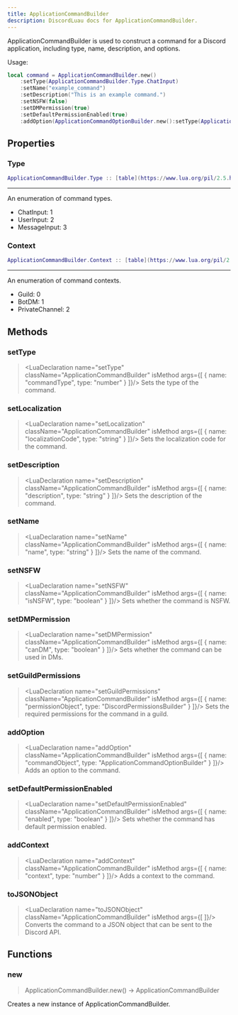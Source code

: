 ```yaml
---
title: ApplicationCommandBuilder
description: DiscordLuau docs for ApplicationCommandBuilder.
---
```

[//]: # (This file was automatically compiled through the Generator luau code under this repository)
[//]: # (if you want to edit the documentation of discord-luau, please write changes)
[//]: # (to the discord-luau repository itself, we extract the comments from discord-luau and translate)
[//]: # (them into markdown files that Nextra can interpret!)

[//]: # (----- DOCUMENT IMPORTS ----- )


[//]: # (----- DOCUMENT DESCRIPTION ----- )

ApplicationCommandBuilder is used to construct a command for a Discord application, including type, name, description, and options.

Usage:
```lua
local command = ApplicationCommandBuilder.new()
	:setType(ApplicationCommandBuilder.Type.ChatInput)
	:setName("example_command")
	:setDescription("This is an example command.")
	:setNSFW(false)
	:setDMPermission(true)
	:setDefaultPermissionEnabled(true)
	:addOption(ApplicationCommandOptionBuilder.new():setType(ApplicationCommandOptionBuilder.Type.String):setName("option1"):setDescription("An option"))
```

[//]: # (----- DOCUMENT PROPERTIES ----- )

## Properties

### Type

 ```lua
 ApplicationCommandBuilder.Type :: [table](https://www.lua.org/pil/2.5.html)
```

---
An enumeration of command types.

- ChatInput: 1
- UserInput: 2
- MessageInput: 3
### Context

 ```lua
 ApplicationCommandBuilder.Context :: [table](https://www.lua.org/pil/2.5.html)
```

---
An enumeration of command contexts.

- Guild: 0
- BotDM: 1
- PrivateChannel: 2

[//]: # (----- DOCUMENT METHODS ----- )

## Methods

### setType

> <LuaDeclaration name="setType" className="ApplicationCommandBuilder" isMethod args={[ { name: "commandType", type: "number" } ]}/>
Sets the type of the command.
### setLocalization

> <LuaDeclaration name="setLocalization" className="ApplicationCommandBuilder" isMethod args={[ { name: "localizationCode", type: "string" } ]}/>
Sets the localization code for the command.
### setDescription

> <LuaDeclaration name="setDescription" className="ApplicationCommandBuilder" isMethod args={[ { name: "description", type: "string" } ]}/>
Sets the description of the command.
### setName

> <LuaDeclaration name="setName" className="ApplicationCommandBuilder" isMethod args={[ { name: "name", type: "string" } ]}/>
Sets the name of the command.
### setNSFW

> <LuaDeclaration name="setNSFW" className="ApplicationCommandBuilder" isMethod args={[ { name: "isNSFW", type: "boolean" } ]}/>
Sets whether the command is NSFW.
### setDMPermission

> <LuaDeclaration name="setDMPermission" className="ApplicationCommandBuilder" isMethod args={[ { name: "canDM", type: "boolean" } ]}/>
Sets whether the command can be used in DMs.
### setGuildPermissions

> <LuaDeclaration name="setGuildPermissions" className="ApplicationCommandBuilder" isMethod args={[ { name: "permissionObject", type: "DiscordPermissionsBuilder" } ]}/>
Sets the required permissions for the command in a guild.
### addOption

> <LuaDeclaration name="addOption" className="ApplicationCommandBuilder" isMethod args={[ { name: "commandObject", type: "ApplicationCommandOptionBuilder" } ]}/>
Adds an option to the command.
### setDefaultPermissionEnabled

> <LuaDeclaration name="setDefaultPermissionEnabled" className="ApplicationCommandBuilder" isMethod args={[ { name: "enabled", type: "boolean" } ]}/>
Sets whether the command has default permission enabled.
### addContext

> <LuaDeclaration name="addContext" className="ApplicationCommandBuilder" isMethod args={[ { name: "context", type: "number" } ]}/>
Adds a context to the command.
### toJSONObject

> <LuaDeclaration name="toJSONObject" className="ApplicationCommandBuilder" isMethod args={[  ]}/>
Converts the command to a JSON object that can be sent to the Discord API.

[//]: # (----- DOCUMENT FUNCTIONS ----- )

## Functions

### new

> ApplicationCommandBuilder.new() ->  ApplicationCommandBuilder 

Creates a new instance of ApplicationCommandBuilder.

